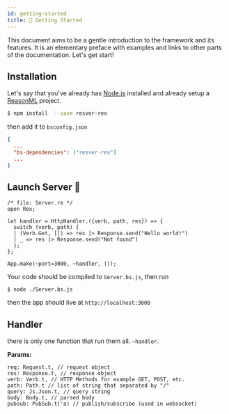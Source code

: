 ```yaml
---
id: getting-started
title: 🎉 Getting Started
---
```


This document aims to be a gentle introduction to the framework and its features.
It is an elementary preface with examples and links to other parts of the documentation.
Let's get start!

## Installation

Let's say that you've already has [Node.js](https://nodejs.org/en/) installed
and already setup a
[ReasonML](https://reasonml.github.io/docs/en/installation) project.

```sh
$ npm install  --save resver-rex
```

then add it to `bsconfig.json`

```json
{
  ...
  "bs-dependencies": ["resver-rex"]
  ...
}
```

## Launch Server 🚀

```reason
/* file: Server.re */
open Rex;

let handler = HttpHandler.({verb, path, res}) => {
  switch (verb, path) {
  | (Verb.Get, []) => res |> Response.send("Hello world!")
  | _ => res |> Response.send("Not found")
  };
};

App.make(~port=3000, ~handler, ());
```

Your code should be compiled to `Server.bs.js`, then run

```
$ node ./Server.bs.js
```

then the app should live at `http://localhost:3000`

## Handler

there is only one function that run them all.
`~handler`.

**Params:**

```reason
req: Request.t, // request object
res: Response.t, // response object
verb: Verb.t, // HTTP Methods for example GET, POST, etc.
path: Path.t // list of string that separated by "/"
query: Js.Json.t, // query string
body: Body.t, // parsed body
pubsub: PubSub.t('a) // publish/subscribe (used in websocket)
```
